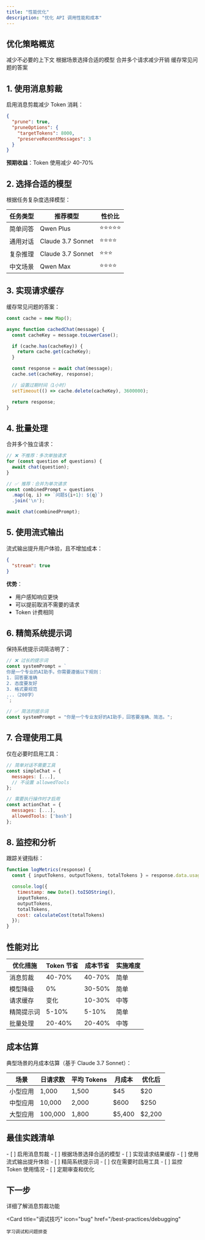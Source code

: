 ```yaml
---
title: "性能优化"
description: "优化 API 调用性能和成本"
---
```


## 优化策略概览

<CardGroup cols={2}>
  <Card title="消息剪裁" icon="scissors">
    减少不必要的上下文
  </Card>

  <Card title="模型选择" icon="brain">
    根据场景选择合适的模型
  </Card>

  <Card title="批量处理" icon="layer-group">
    合并多个请求减少开销
  </Card>

  <Card title="缓存策略" icon="database">
    缓存常见问题的答案
  </Card>
</CardGroup>

## 1. 使用消息剪裁

启用消息剪裁减少 Token 消耗：

```json
{
  "prune": true,
  "pruneOptions": {
    "targetTokens": 8000,
    "preserveRecentMessages": 3
  }
}
```

**预期收益**：Token 使用减少 40-70%

## 2. 选择合适的模型

根据任务复杂度选择模型：

| 任务类型 | 推荐模型 | 性价比 |
|---------|---------|--------|
| 简单问答 | Qwen Plus | ⭐⭐⭐⭐⭐ |
| 通用对话 | Claude 3.7 Sonnet | ⭐⭐⭐⭐ |
| 复杂推理 | Claude 3.7 Sonnet | ⭐⭐⭐ |
| 中文场景 | Qwen Max | ⭐⭐⭐⭐ |

## 3. 实现请求缓存

缓存常见问题的答案：

```javascript
const cache = new Map();

async function cachedChat(message) {
  const cacheKey = message.toLowerCase();

  if (cache.has(cacheKey)) {
    return cache.get(cacheKey);
  }

  const response = await chat(message);
  cache.set(cacheKey, response);

  // 设置过期时间（1小时）
  setTimeout(() => cache.delete(cacheKey), 3600000);

  return response;
}
```

## 4. 批量处理

合并多个独立请求：

```javascript
// ❌ 不推荐：多次单独请求
for (const question of questions) {
  await chat(question);
}

// ✅ 推荐：合并为单次请求
const combinedPrompt = questions
  .map((q, i) => `问题${i+1}: ${q}`)
  .join('\n');

await chat(combinedPrompt);
```

## 5. 使用流式输出

流式输出提升用户体验，且不增加成本：

```json
{
  "stream": true
}
```

**优势**：
- 用户感知响应更快
- 可以提前取消不需要的请求
- Token 计费相同

## 6. 精简系统提示词

保持系统提示词简洁明了：

```javascript
// ❌ 过长的提示词
const systemPrompt = `
你是一个专业的AI助手。你需要遵循以下规则：
1. 回答要准确
2. 态度要友好
3. 格式要规范
...（200字）
`;

// ✅ 简洁的提示词
const systemPrompt = "你是一个专业友好的AI助手，回答要准确、简洁。";
```

## 7. 合理使用工具

仅在必要时启用工具：

```javascript
// 简单对话不需要工具
const simpleChat = {
  messages: [...],
  // 不设置 allowedTools
};

// 需要执行操作时才启用
const actionChat = {
  messages: [...],
  allowedTools: ['bash']
};
```

## 8. 监控和分析

跟踪关键指标：

```javascript
function logMetrics(response) {
  const { inputTokens, outputTokens, totalTokens } = response.data.usage;

  console.log({
    timestamp: new Date().toISOString(),
    inputTokens,
    outputTokens,
    totalTokens,
    cost: calculateCost(totalTokens)
  });
}
```

## 性能对比

| 优化措施 | Token 节省 | 成本节省 | 实施难度 |
|---------|-----------|---------|---------|
| 消息剪裁 | 40-70% | 40-70% | 简单 |
| 模型降级 | 0% | 30-50% | 简单 |
| 请求缓存 | 变化 | 10-30% | 中等 |
| 精简提示词 | 5-10% | 5-10% | 简单 |
| 批量处理 | 20-40% | 20-40% | 中等 |

## 成本估算

典型场景的月成本估算（基于 Claude 3.7 Sonnet）：

| 场景 | 日请求数 | 平均 Tokens | 月成本 | 优化后 |
|------|---------|------------|--------|--------|
| 小型应用 | 1,000 | 1,500 | $45 | $20 |
| 中型应用 | 10,000 | 2,000 | $600 | $250 |
| 大型应用 | 100,000 | 1,800 | $5,400 | $2,200 |

## 最佳实践清单

<Accordion title="性能优化清单">
- [ ] 启用消息剪裁
- [ ] 根据场景选择合适的模型
- [ ] 实现请求结果缓存
- [ ] 使用流式输出提升体验
- [ ] 精简系统提示词
- [ ] 仅在需要时启用工具
- [ ] 监控 Token 使用情况
- [ ] 定期审查和优化
</Accordion>

## 下一步

<CardGroup cols={2}>
  <Card
    title="消息剪裁"
    icon="scissors"
    href="/features/message-pruning"
  >
    详细了解消息剪裁功能
  </Card>

  <Card
    title="调试技巧"
    icon="bug"
    href="/best-practices/debugging"
  >
    学习调试和问题排查
  </Card>
</CardGroup>
